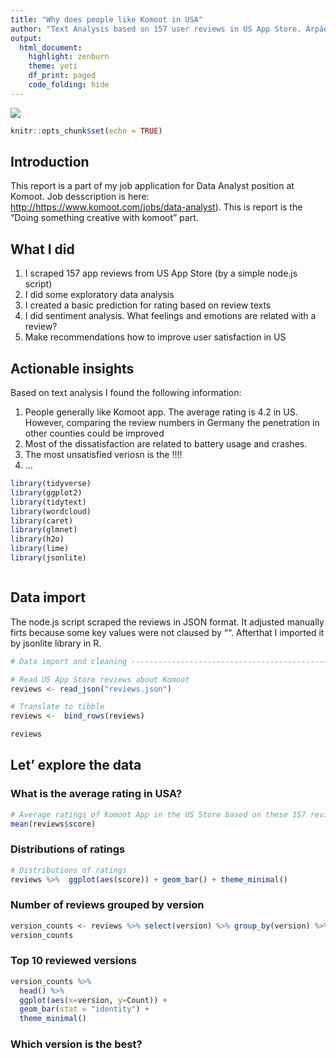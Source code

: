 ```yaml
---
title: "Why does people like Komoot in USA"
author: "Text Analysis based on 157 user reviews in US App Store. Árpád Tóth"
output: 
  html_document: 
    highlight: zenburn
    theme: yeti
    df_print: paged
    code_folding: hide
---
```



![](http://cdn.shopify.com/s/files/1/0306/9401/t/2/assets/logo.png?91405913226758837) 


```r
knitr::opts_chunk$set(echo = TRUE)
```

## Introduction

 This report is a part of my job application for Data Analyst position at Komoot. 
 Job desscription is here: <http://https://www.komoot.com/jobs/data-analyst>). This is report is the "Doing something creative with komoot" part.
 
 
## What I did

 1. I scraped 157 app reviews from US App Store (by a simple node.js script)
 2. I did some exploratory data analysis
 3. I created a basic prediction for rating based on review texts
 4. I did sentiment analysis. What feelings and emotions are related with a review?
 5. Make recommendations how to improve user satisfaction in US
 
 
## Actionable insights

Based on text analysis I found the following information:

 1. People generally like Komoot app. The average rating is 4.2 in US. However, comparing the review numbers in Germany the penetration in other counties could be improved
 2. Most of the dissatisfaction are related to battery usage and crashes.
 3. The most unsatisfied veriosn is the !!!!
 4. ...


```r
library(tidyverse)
library(ggplot2)
library(tidytext)
library(wordcloud)
library(caret)
library(glmnet)
library(h2o)
library(lime)
library(jsonlite)
```

```r

```



## Data import

 The node.js script scraped the reviews in JSON format. It adjusted manually firts because some key values were not claused by "". Afterthat I imported it by jsonlite library in R.

```r
# Data import and cleaning ------------------------------------------------

# Read US App Store reviews about Komoot
reviews <- read_json("reviews.json")

# Translate to tibble
reviews <-  bind_rows(reviews)

reviews
```


## Let' explore the data

### What is the average rating in USA?


```r
# Average ratings of Komoot App in the US Store based on these 157 reviews
mean(reviews$score)

```

### Distributions of ratings
```r
# Distributions of ratings
reviews %>%  ggplot(aes(score)) + geom_bar() + theme_minimal()
```


### Number of reviews grouped by version

```r
version_counts <- reviews %>% select(version) %>% group_by(version) %>% summarise(Count=n()) %>% arrange(desc(Count))
version_counts
```


### Top 10 reviewed versions


```r
version_counts %>% 
  head() %>% 
  ggplot(aes(x=version, y=Count)) + 
  geom_bar(stat = "identity") +
  theme_minimal()
```


### Which version is the best?




